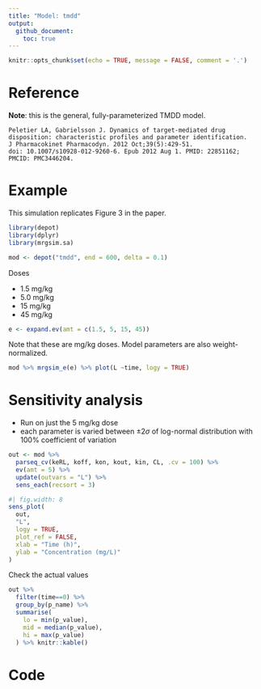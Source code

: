 ```yaml
---
title: "Model: tmdd"
output: 
  github_document: 
    toc: true
---
```


```r
knitr::opts_chunk$set(echo = TRUE, message = FALSE, comment = '.')
```


# Reference

__Note__: this is the general, fully-parameterized TMDD model.

```{}
Peletier LA, Gabrielsson J. Dynamics of target-mediated drug
disposition: characteristic profiles and parameter identification. 
J Pharmacokinet Pharmacodyn. 2012 Oct;39(5):429-51. 
doi: 10.1007/s10928-012-9260-6. Epub 2012 Aug 1. PMID: 22851162; 
PMCID: PMC3446204.
```

# Example

This simulation replicates Figure 3 in the paper.


```r
library(depot)
library(dplyr)
library(mrgsim.sa)
```

```r
mod <- depot("tmdd", end = 600, delta = 0.1) 
```


Doses

- 1.5 mg/kg
- 5.0 mg/kg
- 15 mg/kg
- 45 mg/kg

```r
e <- expand.ev(amt = c(1.5, 5, 15, 45))
```

Note that these are mg/kg doses. Model parameters are also weight-normalized. 


```r
mod %>% mrgsim_e(e) %>% plot(L ~time, logy = TRUE)
```

# Sensitivity analysis

- Run on just the 5 mg/kg dose
- each parameter is varied between $\pm 2\sigma$ of log-normal
distribution with 100% coefficient of variation

```r
out <- mod %>%  
  parseq_cv(keRL, koff, kon, kout, kin, CL, .cv = 100) %>%
  ev(amt = 5) %>% 
  update(outvars = "L") %>%
  sens_each(recsort = 3) 
```


```r
#| fig.width: 8
sens_plot(
  out, 
  "L", 
  logy = TRUE, 
  plot_ref = FALSE,
  xlab = "Time (h)", 
  ylab = "Concentration (mg/L)"
) 

```

Check the actual values

```r
out %>% 
  filter(time==0) %>% 
  group_by(p_name) %>% 
  summarise(
    lo = min(p_value), 
    mid = median(p_value), 
    hi = max(p_value)
  ) %>% knitr::kable()
```


# Code

```c

```
